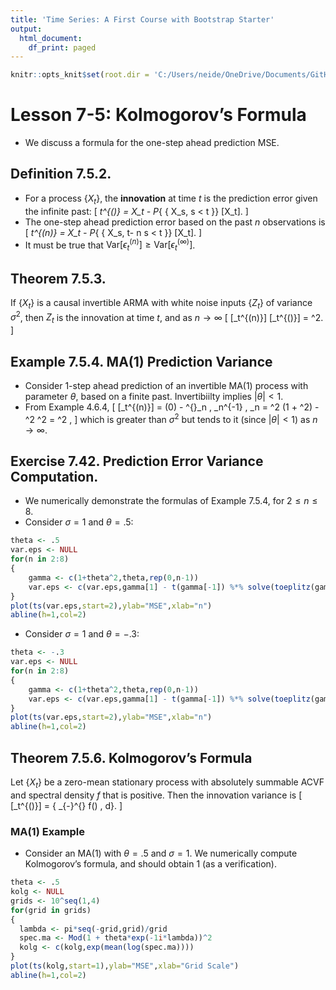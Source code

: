 ```yaml
---
title: 'Time Series: A First Course with Bootstrap Starter'
output:
  html_document:
    df_print: paged
---
```


```r
knitr::opts_knit$set(root.dir = 'C:/Users/neide/OneDrive/Documents/GitHub/BEwebinar/Data')
```

# Lesson 7-5: Kolmogorov's Formula

- We discuss a formula for the one-step ahead prediction MSE.

## Definition 7.5.2.

- For a process $\{ X_t \}$, the **innovation** at time $t$ is the prediction error
given the infinite past:
\[
 \epsilon_t^{(\infty)} = X_t - P_{ \overline{sp} \{ X_s, s < t \}} [X_t].
\]
- The one-step ahead prediction error based on the past $n$ observations is
\[
 \epsilon_t^{(n)} = X_t - P_{ \overline{sp} \{ X_s, t- n \leq s < t \}} [X_t].
\]
- It must be true that $\mbox{Var} [\epsilon_t^{(n)}] \geq \mbox{Var} [\epsilon_t^{(\infty)}]$.

## Theorem 7.5.3.

If $\{ X_t \}$ is a causal invertible ARMA with white noise inputs $\{ Z_t \}$
of variance $\sigma^2$, then $Z_t$ is the innovation at time $t$, and as 
$n \rightarrow \infty$
\[
\mbox{Var} [\epsilon_t^{(n)}] \rightarrow \mbox{Var} [\epsilon_t^{(\infty)}] = \sigma^2.
\]

## Example 7.5.4. MA(1) Prediction Variance

- Consider 1-step ahead prediction of an invertible MA(1) process with parameter $\theta$,
based on a finite past. Invertibiilty implies $| \theta | <1$.
- From Example 4.6.4, 
\[
\mbox{Var} [\epsilon_t^{(n)}] = \gamma (0) - \underline{\gamma}^{\prime}_n \, 
   \Gamma_n^{-1} \, \underline{\gamma}_n =
   \sigma^2 (1 + \theta^2) - \sigma^2 \theta^2  \frac{1 + \theta^2 + \cdots + \theta^{2n-2}}{ 1 + \theta^2 + \cdots + \theta^{2n}}
   = \sigma^2  \frac{1 + \theta^2 + \cdots + \theta^{2n+2}}{ 1 + \theta^2 + \cdots + \theta^{2n}},
\]
which is greater than $\sigma^2$ but tends to it (since $|\theta | < 1$) as $n \rightarrow \infty$.

## Exercise 7.42. Prediction Error Variance Computation.

- We numerically demonstrate the formulas of Example 7.5.4, for $2 \leq n \leq 8$.
- Consider $\sigma = 1$ and $\theta = .5$:

```r
theta <- .5
var.eps <- NULL
for(n in 2:8)
{
	gamma <- c(1+theta^2,theta,rep(0,n-1))
	var.eps <- c(var.eps,gamma[1] - t(gamma[-1]) %*% solve(toeplitz(gamma[-length(gamma)])) %*% gamma[-1])
}
plot(ts(var.eps,start=2),ylab="MSE",xlab="n")
abline(h=1,col=2)
```

- Consider $\sigma = 1$ and $\theta = -.3$:

```r
theta <- -.3
var.eps <- NULL
for(n in 2:8)
{
	gamma <- c(1+theta^2,theta,rep(0,n-1))
	var.eps <- c(var.eps,gamma[1] - t(gamma[-1]) %*% solve(toeplitz(gamma[-length(gamma)])) %*% gamma[-1])
}
plot(ts(var.eps,start=2),ylab="MSE",xlab="n")
abline(h=1,col=2)
```

## Theorem 7.5.6. Kolmogorov's Formula

Let $\{ X_t \}$ be a zero-mean stationary process with absolutely summable ACVF and
spectral density $f$ that is positive. Then the innovation variance is
\[
\mbox{Var} [\epsilon_t^{(\infty)}] = \exp \left\{ \frac{1}{2 \pi} \int_{-\pi}^{\pi}
 \log f(\lambda) \, d\lambda \right\}.
\]

### MA(1) Example

- Consider an MA(1) with $\theta = .5$ and $\sigma = 1$. We numerically compute
Kolmogorov's formula, and should obtain 1 (as a verification).

```r
theta <- .5
kolg <- NULL
grids <- 10^seq(1,4)
for(grid in grids)
{
  lambda <- pi*seq(-grid,grid)/grid
  spec.ma <- Mod(1 + theta*exp(-1i*lambda))^2
  kolg <- c(kolg,exp(mean(log(spec.ma))))
}
plot(ts(kolg,start=1),ylab="MSE",xlab="Grid Scale")
abline(h=1,col=2)
```
